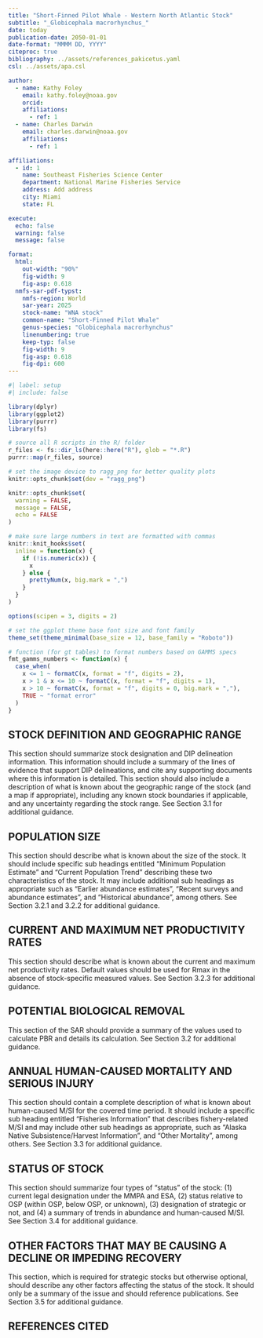 ```yaml
---
title: "Short-Finned Pilot Whale - Western North Atlantic Stock"
subtitle: "_Globicephala macrorhynchus_"
date: today
publication-date: 2050-01-01
date-format: "MMMM DD, YYYY"
citeproc: true
bibliography: ../assets/references_pakicetus.yaml
csl: ../assets/apa.csl

author:
  - name: Kathy Foley
    email: kathy.foley@noaa.gov
    orcid: 
    affiliations:
      - ref: 1
  - name: Charles Darwin
    email: charles.darwin@noaa.gov
    affiliations:
      - ref: 1

affiliations:
  - id: 1
    name: Southeast Fisheries Science Center
    department: National Marine Fisheries Service
    address: Add address
    city: Miami
    state: FL

execute: 
  echo: false
  warning: false
  message: false

format:
  html: 
    out-width: "90%"
    fig-width: 9
    fig-asp: 0.618
  nmfs-sar-pdf-typst:
    nmfs-region: World
    sar-year: 2025
    stock-name: "WNA stock"
    common-name: "Short-Finned Pilot Whale"
    genus-species: "Globicephala macrorhynchus"
    linenumbering: true
    keep-typ: false
    fig-width: 9
    fig-asp: 0.618
    fig-dpi: 600
---
```


```r
#| label: setup
#| include: false

library(dplyr)
library(ggplot2)
library(purrr)
library(fs)

# source all R scripts in the R/ folder
r_files <- fs::dir_ls(here::here("R"), glob = "*.R")
purrr::map(r_files, source)

# set the image device to ragg_png for better quality plots
knitr::opts_chunk$set(dev = "ragg_png")

knitr::opts_chunk$set(
  warning = FALSE,
  message = FALSE,
  echo = FALSE
)

# make sure large numbers in text are formatted with commas
knitr::knit_hooks$set(
  inline = function(x) {
    if (!is.numeric(x)) {
      x
    } else {
      prettyNum(x, big.mark = ",")
    }
  }
)

options(scipen = 3, digits = 2)

# set the ggplot theme base font size and font family
theme_set(theme_minimal(base_size = 12, base_family = "Roboto"))

# function (for gt tables) to format numbers based on GAMMS specs
fmt_gamms_numbers <- function(x) {
  case_when(
    x <= 1 ~ formatC(x, format = "f", digits = 2),
    x > 1 & x <= 10 ~ formatC(x, format = "f", digits = 1),
    x > 10 ~ formatC(x, format = "f", digits = 0, big.mark = ","),
    TRUE ~ "format error"
  )
}
```

## STOCK DEFINITION AND GEOGRAPHIC RANGE

This section should summarize stock designation and DIP delineation information.
This information should include a summary of the lines of evidence that support
DIP delineations, and cite any supporting documents where this information is
detailed. This section should also include a description of what is known about
the geographic range of the stock (and a map if appropriate), including any
known stock boundaries if applicable, and any uncertainty regarding the stock
range. See Section 3.1 for additional guidance.

## POPULATION SIZE

This section should describe what is known about the size of the stock. It
should include specific sub headings entitled “Minimum Population Estimate” and
“Current Population Trend” describing these two characteristics of the stock. It
may include additional sub headings as appropriate such as “Earlier abundance
estimates”, “Recent surveys and abundance estimates”, and “Historical
abundance”, among others. See Section 3.2.1 and 3.2.2 for additional guidance.

## CURRENT AND MAXIMUM NET PRODUCTIVITY RATES

This section should describe what is known about the current and maximum net
productivity rates. Default values should be used for Rmax in the absence of
stock-specific measured values. See Section 3.2.3 for additional guidance.

## POTENTIAL BIOLOGICAL REMOVAL

This section of the SAR should provide a summary of the values used to calculate
PBR and details its calculation. See Section 3.2 for additional guidance.

## ANNUAL HUMAN-CAUSED MORTALITY AND SERIOUS INJURY

This section should contain a complete description of what is known about
human-caused M/SI for the covered time period. It should include a specific sub
heading entitled “Fisheries Information” that describes fishery-related M/SI and
may include other sub headings as appropriate, such as “Alaska Native
Subsistence/Harvest Information”, and “Other Mortality”, among others. See
Section 3.3 for additional guidance.

## STATUS OF STOCK

This section should summarize four types of “status” of the stock: (1) current
legal designation under the MMPA and ESA, (2) status relative to OSP (within
OSP, below OSP, or unknown), (3) designation of strategic or not, and (4) a
summary of trends in abundance and human-caused M/SI. See Section 3.4 for
additional guidance.

## OTHER FACTORS THAT MAY BE CAUSING A DECLINE OR IMPEDING RECOVERY

This section, which is required for strategic stocks but otherwise optional,
should describe any other factors affecting the status of the stock. It should
only be a summary of the issue and should reference publications. See Section
3.5 for additional guidance.

## REFERENCES CITED
